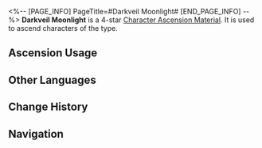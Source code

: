 <%-- [PAGE_INFO]
PageTitle=#Darkveil Moonlight#
[END_PAGE_INFO] --%>
{{Item Infobox
|id          = 110436
|image       = Item Darkveil Moonlight.png{{subst:void|<!--$UPLOAD:<<SpriteOutput/ItemFigures/110436.png>-<Item Darkveil Moonlight.png>-<Item Icons>>-->}}
|type        = Character Ascension Material
|invCategory = Upgrade Materials
|rarity      = 4
|effect      = 
|description = An alien crown left behind by the Moonlit Pegasus. Can be used for Ascension of Quantum characters.
|source1     = [[Stagnant Shadow: Shape of Gelidmoon]]
|source2     = [[Omni-Synthesizer]] &mdash; Material Exchange
}}
{{Description|In a legend veiled by night, Oronyx once purloined the sun's radiance to bestow it upon the moon, as the Pegasi bore the brimming moonlight to ensure the earth's luminance during the slumber of Aquila.<br /><br />''"How can the moon's pallid glow rival the splendor of the sun?"''}}
'''Darkveil Moonlight''' is a 4-star [[Character Ascension Material]]. It is used to ascend characters of the {{Color|Quantum|link=1}} type.

==Ascension Usage==
{{Ascension Usage}}

==Other Languages==
{{Other Languages
|en   = Darkveil Moonlight
|zhs  = 暗帷月华
|zht  = 暗帷月華
|ja   = 夜の帳に輝く月華
|ko   = 어두운 장막의 달빛
|es   = Claro de luna velado
|fr   = Lumière de lune voilée
|ru   = Тусклый лунный блеск
|th   = Darkveil Moonlight
|vi   = Ánh Trăng Bóng Tối
|de   = Mondlicht im Dunkelschleier
|id   = Darkveil Moonlight
|pt   = Luar do Véu Negro
}}

==Change History==
{{Change History|3.1}}

==Navigation==
{{Upgrade Material Navbox}}